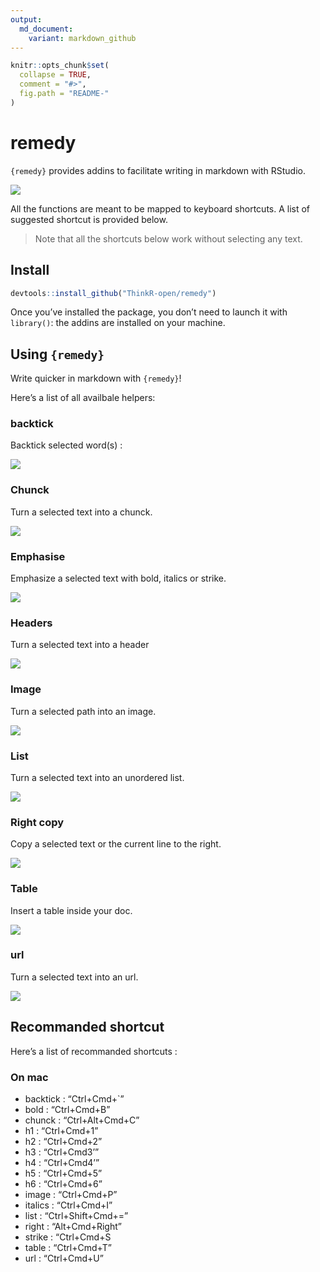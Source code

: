 ```yaml
---
output:
  md_document:
    variant: markdown_github
---
```


<!-- README.md is generated from README.Rmd. Please edit that file -->

```r
knitr::opts_chunk$set(
  collapse = TRUE,
  comment = "#>",
  fig.path = "README-"
)
```

# remedy

`{remedy}` provides addins to facilitate writing in markdown with RStudio.

![](remedy_example.gif)

All the functions are meant to be mapped to keyboard shortcuts. A list of suggested shortcut is provided below. 

> Note that all the shortcuts below work without selecting any text. 

## Install 

```r
devtools::install_github("ThinkR-open/remedy")
```

Once you've installed the package, you don't need to launch it with `library()`: the addins are installed on your machine. 

## Using `{remedy}`

Write quicker in markdown with `{remedy}`!

Here's a list of all availbale helpers:

### backtick

Backtick selected word(s) : 

![](readme_gif/backtick.gif)

### Chunck

Turn a selected text into a chunck.

![](readme_gif/chunck.gif)

### Emphasise

Emphasize a selected text with bold, italics or strike.

![](readme_gif/emphasise.gif)

### Headers

Turn a selected text into a header

![](readme_gif/header.gif)

### Image

Turn a selected path into an image. 

![](readme_gif/image.gif)

### List

Turn a selected text into an unordered list. 

![](readme_gif/list.gif)

### Right copy

Copy a selected text or the current line to the right.

![](readme_gif/right.gif)

### Table

Insert a table inside your doc. 

![](readme_gif/table.gif)

### url

Turn a selected text into an url. 

![](readme_gif/url.gif)

## Recommanded shortcut 

Here's a list of recommanded shortcuts : 

### On mac 

+ backtick : "Ctrl+Cmd+`"
+ bold : "Ctrl+Cmd+B"
+ chunck : "Ctrl+Alt+Cmd+C"
+ h1 : "Ctrl+Cmd+1"
+ h2 : "Ctrl+Cmd+2"
+ h3 : "Ctrl+Cmd3'"
+ h4 : "Ctrl+Cmd4'"
+ h5 : "Ctrl+Cmd+5"
+ h6 : "Ctrl+Cmd+6"
+ image : "Ctrl+Cmd+P"
+ italics : "Ctrl+Cmd+I"
+ list : "Ctrl+Shift+Cmd+="
+ right : "Alt+Cmd+Right"
+ strike : "Ctrl+Cmd+S
+ table : "Ctrl+Cmd+T"
+ url : "Ctrl+Cmd+U"


